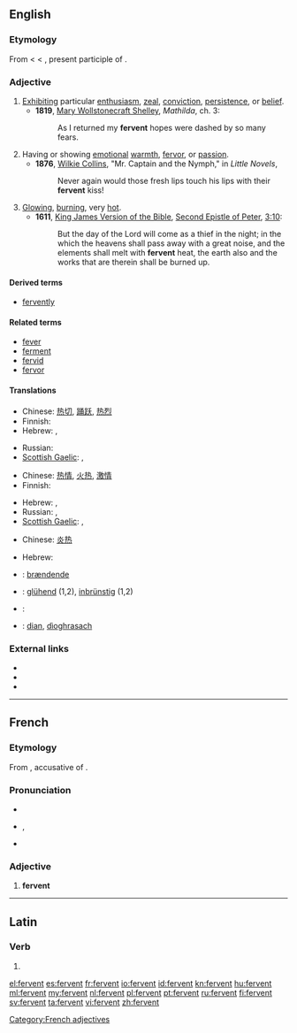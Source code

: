 ==English==

===Etymology===
From {{etyl|enm}} < {{etyl|fro}} < {{etyl|la}} {{term|lang=la|fervens}}, present participle of {{term|lang=la|fervere||to boil, ferment, glow, rage}}.

===Adjective===
{{en-adj}}

# [[exhibit|Exhibit]]ing particular [[enthusiasm]], [[zeal]], [[conviction]], [[persistence]], or [[belief]].
#* '''1819''', [[w:Mary Wollstonecraft Shelley|Mary Wollstonecraft Shelley]], ''Mathilda'', ch. 3:
#*: As I returned my '''fervent''' hopes were dashed by so many fears.
# Having or showing [[emotion]]al [[warmth]], [[fervor]], or [[passion]].
#* '''1876''', [[w:Wilkie Collins|Wilkie Collins]], "Mr. Captain and the Nymph," in ''Little Novels'',
#*: Never again would those fresh lips touch his lips with their '''fervent''' kiss!
# [[glowing|Glowing]], [[burning]], very [[hot]].
#* '''1611''', [[w:King James Version of the Bible|King James Version of the Bible]], [[w:Second Epistle of Peter|Second Epistle of Peter]], [[s:Bible (King James)/2 Peter#Chapter 3|3:10]]:
#*: But the day of the Lord will come as a thief in the night; in the which the heavens shall pass away with a great noise, and the elements shall melt with '''fervent''' heat, the earth also and the works that are therein shall be burned up.

====Derived terms====
* [[fervently]]

====Related terms====
* [[fever]]
* [[ferment]]
* [[fervid]]
* [[fervor]]

====Translations====
{{trans-top|exhibiting particular enthusiasm, zeal, conviction, persistence, or belief}}
* Chinese: [[热切]], [[踊跃]], [[热烈]]
* Finnish: {{t+|fi|kiihkeä}}
* Hebrew: {{qualifier|formally}} {{t+|he|להט|m|alt=מְלֵא לַהַט|tr=melè láhat}},  {{t|he|נלהב|m|alt=נִלְהַב|tr=nilháv}}
{{trans-mid}}
* Russian: {{t|ru|пламенный|tr=plám'ennyj}}
* [[Scottish Gaelic]]: {{t|gd|dian}}, {{t|gd|dealasach}}
{{trans-bottom}}

{{trans-top|having or showing emotional warmth, fervor, or passion}}
* Chinese: [[热情]], [[火热]], [[激情]]
* Finnish: {{t+|fi|kiihkeä}}
{{trans-mid}}
* Hebrew: {{t|he|סוער|m|alt=סוֹעֵר|tr=so'ér}},  {{t-|he|תשוקה|m|alt=מְלֵא תְּשׁוּקָה|tr=melè t∫uká}}
* Russian: {{t|ru|пламенный|tr=plám'ennyj}}, {{t+|ru|жаркий|tr=žárkij}}
* [[Scottish Gaelic]]: {{t|gd|dian}}, {{t|gd|dealasach}}
{{trans-bottom}}

{{trans-top|glowing, burning, very hot}}
* Chinese: [[炎热]]
{{trans-mid}}
* Hebrew: {{t-|he|לוהט|m|alt=לוֹהֵט|tr=lohét}}
{{trans-bottom}}

{{checktrans-top}}
* {{ttbc|Danish}}: [[brændende]]
* {{ttbc|German}}: [[glühend]] (1,2), [[inbrünstig]] (1,2)
* {{ttbc|Kurdish}}: {{ku-Arab|[[گه‌رمی]]}}
{{trans-mid}}
* {{ttbc|Scottish Gaelic}}: [[dian]], [[dìoghrasach]]
{{trans-bottom}}

===External links===
* {{R:Webster 1913}}
* {{R:Century 1911}}
* {{R:OneLook}}

----

==French==

===Etymology===
From {{etyl|la|fr}} {{term|ferventem|fervēntem|lang=la}}, accusative of {{term|fervens|fervēns|lang=la}}.

===Pronunciation===
* {{audio|Fr-fervent.ogg|audio}}
* {{IPA|lang=fr|/fɛʁ.vɑ̃/}}, {{SAMPA|/fER.vA~/}}
* {{homophones|fervents|lang=fr}}

===Adjective===
{{fr-adj}}

# '''fervent'''

[[Category:French adjectives]]

----

==Latin==

===Verb===
{{la-verb-form|fervent}}

# {{conjugation of|ferveo|ferveō|3|p|pres|act|ind|lang=la}}

[[el:fervent]]
[[es:fervent]]
[[fr:fervent]]
[[io:fervent]]
[[id:fervent]]
[[kn:fervent]]
[[hu:fervent]]
[[ml:fervent]]
[[my:fervent]]
[[nl:fervent]]
[[pl:fervent]]
[[pt:fervent]]
[[ru:fervent]]
[[fi:fervent]]
[[sv:fervent]]
[[ta:fervent]]
[[vi:fervent]]
[[zh:fervent]]